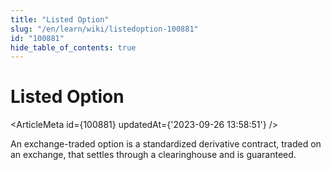 ```yaml
---
title: "Listed Option"
slug: "/en/learn/wiki/listedoption-100881"
id: "100881"
hide_table_of_contents: true
---
```



# Listed Option

<ArticleMeta id={100881} updatedAt={'2023-09-26 13:58:51'} />
<div className='border-solid border-b border-t-0 my-4 border-[var(--ifm-color-gray-300)]' />

An exchange-traded option is a standardized derivative contract, traded on an exchange, that settles through a clearinghouse and is guaranteed.
